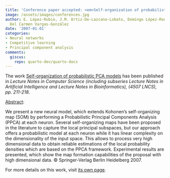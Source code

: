 ```yaml
---
title: 'Conference paper accepted: <em>Self-organization of probabilistic PCA models</em>'
image: /assets/images/conferences.jpg
author: E. López-Rubio, J.M. Ortiz-De-Lazcano-Lobato, Domingo López-Rodríguez, M.
  Del Carmen Vargas-González
date: '2007-01-01'
categories:
- Neural networks
- Competitive learning
- Principal component analysis
comments:
  giscus:
    repo: quarto-dev/quarto-docs
---
```


The work <u>Self-organization of probabilistic PCA models</u> has been published in <em>Lecture Notes in Computer Science (including subseries Lecture Notes in Artificial Intelligence and Lecture Notes in Bioinformatics), (4507 LNCS), <em>pp. 211-218</em></em>.

<u>Abstract</u>:



We present a new neural model, which extends Kohonen's self-organizing map (SOM) by performing a Probabilistic Principal Components Analysis (PPCA) at each neuron. Several self-organizing maps have been proposed in the literature to capture the local principal subspaces, but our approach offers a probabilistic model at each neuron while it has linear complexity on the dimensionality of the input space. This allows to process very high dimensional data to obtain reliable estimations of the local probability densities which are based on the PPCA framework. Experimental results are presented, which show the map formation capabilities of the proposal with high dimensional data. © Springer-Verlag Berlin Heidelberg 2007.




For more details on this work, visit <a href='/publications/conferences/2007-iwann2'>its own page</a>.
